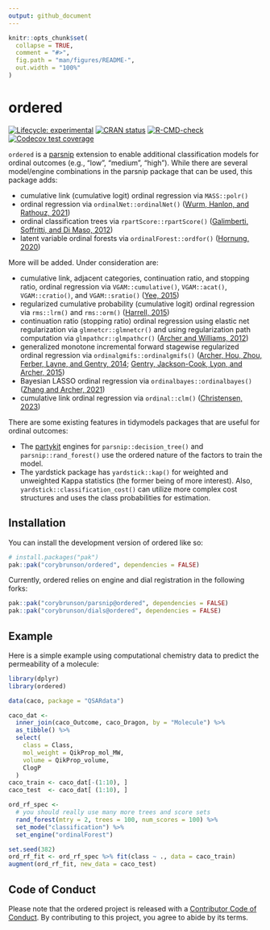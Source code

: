 ```yaml
---
output: github_document
---
```


<!-- README.md is generated from README.Rmd. Please edit that file -->

```r
knitr::opts_chunk$set(
  collapse = TRUE,
  comment = "#>",
  fig.path = "man/figures/README-",
  out.width = "100%"
)
```

# ordered

<!-- badges: start -->
[![Lifecycle: experimental](https://img.shields.io/badge/lifecycle-experimental-orange.svg)](https://lifecycle.r-lib.org/articles/stages.html#experimental)
[![CRAN status](https://www.r-pkg.org/badges/version/ordered)](https://CRAN.R-project.org/package=ordered)
[![R-CMD-check](https://github.com/corybrunson/ordered/actions/workflows/R-CMD-check.yaml/badge.svg)](https://github.com/corybrunson/ordered/actions/workflows/R-CMD-check.yaml)
[![Codecov test coverage](https://codecov.io/gh/corybrunson/ordered/branch/main/graph/badge.svg)](https://app.codecov.io/gh/corybrunson/ordered?branch=main)
<!-- badges: end -->

`ordered` is a [parsnip](https://parsnip.tidymodels.org/) extension to enable additional classification models for ordinal outcomes (e.g., "low", "medium", "high"). While there are several model/engine combinations in the parsnip package that can be used, this package adds:

 - cumulative link (cumulative logit) ordinal regression via `MASS::polr()`
 - ordinal regression via `ordinalNet::ordinalNet()` ([Wurm, Hanlon, and Rathouz, 2021](https://doi.org/10.18637/jss.v099.i06))
 - ordinal classification trees via `rpartScore::rpartScore()` ([Galimberti, Soffritti, and Di Maso, 2012](https://doi.org/10.18637/jss.v047.i10))
 - latent variable ordinal forests via `ordinalForest::ordfor()` ([Hornung, 2020](https://doi.org/10.1007/s00357-018-9302-x))

More will be added. Under consideration are:

 - cumulative link, adjacent categories, continuation ratio, and stopping ratio, ordinal regression via `VGAM::cumulative()`, `VGAM::acat()`, `VGAM::cratio()`, and `VGAM::sratio()` ([Yee, 2015](https://doi.org/10.1007%2F978-1-4939-2818-7))
 - regularized cumulative probability (cumulative logit) ordinal regression via `rms::lrm()` and `rms::orm()` ([Harrell, 2015](https://doi.org/10.1007/978-3-319-19425-7))
 - continuation ratio (stopping ratio) ordinal regression using elastic net regularization via `glmnetcr::glmnetcr()` and using regularization path computation via `glmpathcr::glmpathcr()` ([Archer and Williams, 2012](https://doi.org/10.1002/sim.4484))
 - generalized monotone incremental forward stagewise regularized ordinal regression via `ordinalgmifs::ordinalgmifs()` ([Archer, Hou, Zhou, Ferber, Layne, and Gentry, 2014](https://doi.org/10.4137/CIN.S20806); [Gentry, Jackson-Cook, Lyon, and Archer, 2015](https://doi.org/10.4137/CIN.S17277))
 - Bayesian LASSO ordinal regression via `ordinalbayes::ordinalbayes()` ([Zhang and Archer, 2021](https://doi.org/10.1186%2Fs12859-021-04432-w))
 - cumulative link ordinal regression via `ordinal::clm()` ([Christensen, 2023](https://cran.uni-muenster.de/web/packages/ordinal/vignettes/clm_article.pdf))

There are some existing features in tidymodels packages that are useful for ordinal outcomes: 

 - The [partykit](https://cran.r-project.org/package=partykit) engines for `parsnip::decision_tree()` and `parsnip::rand_forest()` use the ordered nature of the factors to train the model. 
 - The yardstick package has `yardstick::kap()` for weighted and unweighted Kappa statistics (the former being of more interest). Also, `yardstick::classification_cost()` can utilize more complex cost structures and uses the class probabilities for estimation. 

## Installation

You can install the development version of ordered like so:

``` r
# install.packages("pak")
pak::pak("corybrunson/ordered", dependencies = FALSE)
```

Currently, ordered relies on engine and dial registration in the following forks:

``` r
pak::pak("corybrunson/parsnip@ordered", dependencies = FALSE)
pak::pak("corybrunson/dials@ordered", dependencies = FALSE)
```

## Example

Here is a simple example using computational chemistry data to predict the permeability of a molecule: 

```r
library(dplyr)
library(ordered)

data(caco, package = "QSARdata")

caco_dat <-
  inner_join(caco_Outcome, caco_Dragon, by = "Molecule") %>%
  as_tibble() %>%
  select(
    class = Class,
    mol_weight = QikProp_mol_MW,
    volume = QikProp_volume,
    ClogP
  )
caco_train <- caco_dat[-(1:10), ]
caco_test  <- caco_dat[ (1:10), ]

ord_rf_spec <- 
  # you should really use many more trees and score sets
  rand_forest(mtry = 2, trees = 100, num_scores = 100) %>%
  set_mode("classification") %>%
  set_engine("ordinalForest")

set.seed(382)
ord_rf_fit <- ord_rf_spec %>% fit(class ~ ., data = caco_train)
augment(ord_rf_fit, new_data = caco_test)
```

## Code of Conduct

Please note that the ordered project is released with a [Contributor Code of Conduct](https://contributor-covenant.org/version/2/1/CODE_OF_CONDUCT.html). By contributing to this project, you agree to abide by its terms.
